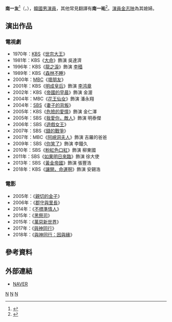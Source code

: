 {{藝人
|姓名 = 南一友
|類型 = 男演員
|圖片 =
|圖片尺寸 = 
|圖片簡介 = 
|本名 = 
|外文名 = 남일우
|外文 = ko
|羅馬拼音 = Nam Il Woo
|英文名 =
|暱稱 =
|其他藝名 = 
|國籍 = {{KOR}}
|出生日期 = {{birth_date_and_age|1938|5|25}}
|出生地點 = {{KOR-JPN}}[[京城府|京城府]]
|宗教信仰 = 
|語言 = [[韓語|韓語]]
|職業 = [[演員|演員]]
|教育程度 = 
|配偶 = [[金容琳|金容琳]]
|兒女 = [[南成鎮|南成鎮]]
|出道地點 = 
|出道作 = 
|出道日期 = 1959年
|代表作 = 
|活躍年代 =
|唱片公司 = 
|經紀公司 = 
|相關團體 = 
|網站 = 
}}

'''南一友'''<ref>{{cite news|url=https://newslibrary.naver.com/viewer/index.nhn?articleId=1976112400329208024&editNo=2&printCount=1&publishDate=1976-11-24&officeId=00032&pageNo=8&printNo=9588&publishType=00020|title=탤런트協會 會長감투 4巴戰 朴圭彩·崔吉鎬·李樂薰경합에 南一友 뛰이들어|publisher=[[京鄉新聞|京鄉新聞]]|date=1976-11-24|accessdate=2021-03-01}}</ref>（{{lang-ko|'''남일우'''}}，{{bd|1938年|5月25日}}），[[韓國|韓國]][[男演員|男演員]]，其他常見翻譯有'''南一祐'''<ref>{{cite news|url=https://newslibrary.naver.com/viewer/index.nhn?articleId=1973032700239108007&editNo=1&printCount=1&publishDate=1973-03-27&officeId=00023&pageNo=8&printNo=15990&publishType=00010|title=KBS-TV 연속극「世宗大王」 人間的 면모에 好感|publisher=[[朝鮮日報|朝鮮日報]]|date=1973-03-27|accessdate=2021-03-01}}</ref>。[[演員|演員]][[金志映_(1974年)|金志映]]為其媳婦。

== 演出作品 ==
=== 電視劇 ===
*1970年：[[韓國放送公社|KBS]]《[[世宗大王_(韓國電視劇)|世宗大王]]》
*1981年：KBS《[[大命|大命]]》飾演 吳達濟
*1996年：KBS《[[龍之淚|龍之淚]]》飾演 [[李穑|李穑]]
*1989年：KBS《[[森林不睡|森林不睡]]》
*2000年：[[文化廣播_(韓國)|MBC]]《[[壞朋友_(電視劇)|壞朋友]]》
*2001年：KBS《[[明成皇后_(電視劇)|明成皇后]]》飾演 [[李鸿章|李鸿章]]
*2002年：KBS《[[帝國的早晨|帝國的早晨]]》飾演 金渥
*2004年：MBC《[[花王仙女|花王仙女]]》飾演 潘永翔
*2004年：[[SBS_(韓國)|SBS]]《[[妻子的背叛|妻子的背叛]]》
*2005年：KBS《[[危險的愛情|危險的愛情]]》飾演 金仁澤
*2005年：SBS《[[我愛你，敵人|我愛你，敵人]]》飾演 明泰傑
*2006年：SBS《[[遊戲女王|遊戲女王]]》
*2007年：SBS《[[錢的戰爭|錢的戰爭]]》
*2007年：MBC《[[阿峴洞夫人|阿峴洞夫人]]》飾演 吉羅的爸爸
*2009年：SBS《[[你笑了|你笑了]]》飾演 李鐘久
*2010年：SBS《[[粉紅色口紅|粉紅色口紅]]》飾演 柳東國
*2011年：SBS《[[如果明日來臨|如果明日來臨]]》飾演 徐大使
*2013年：SBS《[[黃金帝國|黃金帝國]]》飾演 張豐浩
*2018年：KBS《[[讓開，命運啊|讓開，命運啊]]》飾演 安錫浩

=== 電影 ===
*2005年：《[[親切的金子|親切的金子]]》
*2006年：《[[郡守與里長|郡守與里長]]》
*2014年：《[[不標準情人|不標準情人]]》
*2015年：《[[黑祭司|黑祭司]]》
*2015年：《[[萬惡新世界|萬惡新世界]]》
*2017年：《[[與神同行_(電影)|與神同行]]》
*2018年：《[[與神同行：最終審判|與神同行：因與緣]]》

== 參考資料 ==
{{reflist}}

== 外部連結 ==
*[http://search.naver.com/search.naver?where=nexearch&query=%EB%82%A8%EC%9D%BC%EC%9A%B0&sm=top_hty&fbm=0&ie=utf8 NAVER] {{Wayback|url=http://search.naver.com/search.naver?where=nexearch&query=%EB%82%A8%EC%9D%BC%EC%9A%B0&sm=top_hty&fbm=0&ie=utf8 |date=20200328100032 }}{{ko}}

[[Category:韓國電視演員|N]]
[[Category:韓國電影演員|N]]
[[Category:南姓|N]]